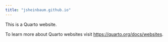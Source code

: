 ```yaml
---
title: "jsheinbaum.github.io"
---
```


This is a Quarto website.

To learn more about Quarto websites visit <https://quarto.org/docs/websites>.
